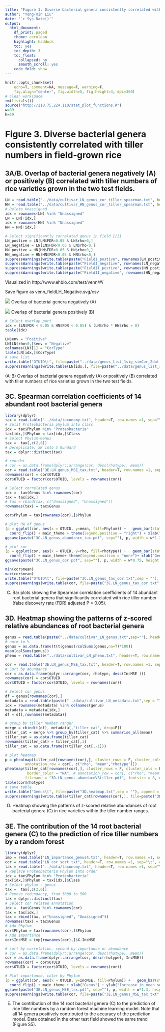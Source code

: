 ---
title: "Figure 3. Diverse bacterial genera consistently correlated with tiller numbers in field-grown rice"
author: "Yong-Xin Liu"
date: "`r Sys.Date()`"
output:
  html_document:
    df_print: paged
    theme: cerulean
    highlight: haddock
    toc: yes
    toc_depth: 3
    toc_float:
      collapsed: no
      smooth_scroll: yes
    code_fold: show
---

```{r setup, include=FALSE}
knitr::opts_chunk$set(
	echo=T, comment=NA, message=F, warning=F,
	fig.align="center", fig.width=5, fig.height=3, dpi=300)
# Clean workspace
rm(list=ls()) 
source("http://210.75.224.110/stat_plot_functions.R")
w=89
h=59
```

# Figure 3. Diverse bacterial genera consistently correlated with tiller numbers in field-grown rice

## 3A/B. Overlap of bacterial genera negatively (A) or positively (B) correlated with tiller numbers of rice varieties grown in the two test fields.

```{r}
LN = read.table("../data/cultivar_LN_genus_cor_tiller_spearman.txt", header=T, row.names=1, sep="\t", comment.char="")
HN = read.table("../data/cultivar_HN_genus_cor_tiller_spearman.txt", header=T, row.names=1, sep="\t", comment.char="")
# Delete Unassigned
idx = rownames(LN) %in% "Unassigned"
LN = LN[!idx,]
idx = rownames(HN) %in% "Unassigned"
HN = HN[!idx,]

# Select significantly correlated genus in field I/II 
LN_postive = LN[LN$FDR<0.05 & LN$rho>0,]
LN_negative = LN[LN$FDR<0.05 & LN$rho<0,]
HN_postive = HN[HN$FDR<0.05 & HN$rho>0,]
HN_negative = HN[HN$FDR<0.05 & HN$rho<0,]
suppressWarnings(write.table(paste("FieldI_postive", rownames(LN_postive),sep="\t"), file=paste("../data/genus_sig_cor_list.txt",sep = ""), append = F, sep="\t", quote=F, row.names=F, col.names=F))
suppressWarnings(write.table(paste("FieldI_negative", rownames(LN_negative),sep="\t"), file=paste("../data/genus_sig_cor_list.txt",sep = ""), append = T, sep="\t", quote=F, row.names=F, col.names=F))
suppressWarnings(write.table(paste("FieldII_postive", rownames(HN_postive),sep="\t"), file=paste("../data/genus_sig_cor_list.txt",sep = ""), append = T, sep="\t", quote=F, row.names=F, col.names=F))
suppressWarnings(write.table(paste("FieldII_negative", rownames(HN_negative),sep="\t"), file=paste("../data/genus_sig_cor_list.txt",sep = ""), append = T, sep="\t", quote=F, row.names=F, col.names=F))
```

Visualized in http://www.ehbio.com/test/venn/#/

Save figure as venn_fieldLH_Negative.svg/csv

![](3A.Cor-.jpg)
Overlap of bacterial genera negatively (A)

![](3B.Cor+.jpg)
Overlap of bacterial genera positively (B)

```{r}
# Select overlap part
idx = (LN$FDR < 0.05 & HN$FDR < 0.05) & (LN$rho * HN$rho > 0)
table(idx)

LN$env = "Positive"
LN[LN$rho<0,]$env = "Negative"
colnames(LN)[1] = "CorType"
table(LN[idx,]$CorType)
# save list
write.table("OTUID\t", file=paste("../data/genus_list_1sig_simCor_2dot.txt",sep = ""), append = F, sep="\t", quote=F,  eol = "",row.names=F, col.names=F)
suppressWarnings(write.table(LN[idx,], file=paste("../data/genus_list_1sig_simCor_2dot.txt",sep = ""), append = T, sep="\t", quote=F, row.names=T, col.names=T))
```

(A-B) Overlap of bacterial genera negatively (A) or positively (B) correlated with tiller numbers of rice varieties grown in the two test fields.


## 3C. Spearman correlation coefficients of 14 abundant root bacterial genera

```{r}
library(dplyr)
tax = read.table("../data/taxonomy.txt", header=T, row.names =1, sep="\t", comment.char="", stringsAsFactors = F)
# Split Proteobacteria phylum into class
idx = tax$Phylum %in% "Proteobacteria"
tax[idx,]$Phylum = tax[idx,]$Class
# Select Phylum-Genus
tax =  tax[,c(2,6)]
# Dereplicate, 5K into 5 hundard
tax = dplyr::distinct(tax)

# reorder
# cor = as.data.frame(dplyr::arrange(cor, desc(rhotype), mean))
cor = read.table("3E.LN_genus_MSE_tax.txt", header=T, row.names =1, sep="\t", comment.char="", stringsAsFactors = F)
rownames(cor) = cor$OTUID
cor$OTUID = factor(cor$OTUID, levels = rownames(cor))

# Select correlated genus 
idx =  tax$Genus %in% rownames(cor) 
tax = tax[idx,]
# tax = rbind(tax, c("Unassigned", "Unassigned"))
rownames(tax) = tax$Genus

cor$Phylum = tax[rownames(cor),]$Phylum

# plot RA of genus
(p = ggplot(cor, aes(x = OTUID, y=mean, fill=Phylum)) +   geom_bar(stat = "identity") + 
  coord_flip() + main_theme + theme(legend.position = "right") + xlab("Genus") + ylab("Relative abundance (%)"))
ggsave(paste("3C.LN_genus_abundance_tax.pdf", sep=""), p, width = w*1.3, height = h*1.51, units = "mm")

# plot cor
(p = ggplot(cor, aes(x = OTUID, y=rho, fill=rhotype)) +   geom_bar(stat = "identity") + 
  coord_flip() + main_theme+ theme(legend.position = "none")+ xlab("Genus"))
ggsave(paste("3C.LN_genus_cor.pdf", sep=""), p, width = w*0.75, height = h*1.5, units = "mm")

min(cor$mean)
max(cor$mean)
write.table("OTUID\t", file=paste("3C.LN_genus_tax_cor.txt",sep = ""), append = F, sep="\t", quote=F,  eol = "",row.names=F, col.names=F)
suppressWarnings(write.table(cor, file=paste("3C.LN_genus_tax_cor.txt",sep = ""), append = T, sep="\t", quote=F, row.names=T, col.names=T))
```

(C) Bar plots showing the Spearman correlation coefficients of 14 abundant root bacterial genera that significantly correlated with rice tiller number (false discovery rate (FDR) adjusted P < 0.05).

## 3D. Heatmap showing the patterns of z-scored relative abundances of root bacterial genera

```{r}
genus = read.table(paste("../data/cultivar_LN_genus.txt",sep=""), header=T, row.names=1, sep="\t", comment.char="")
# norm to %
genus = as.data.frame(t(t(genus)/colSums(genus,na=T)*100))
mean(colSums(genus)) 
pheno = read.table("../data/cultivar_LN_pheno.txt", header=T, row.names=1, sep="\t", comment.char="")

cor = read.table("3E.LN_genus_MSE_tax.txt", header=T, row.names =1, sep="\t", comment.char="", stringsAsFactors = F)
# Sort by abundance
cor = as.data.frame(dplyr::arrange(cor, rhotype, desc(IncMSE )))
rownames(cor) = cor$OTUID
cor$OTUID = factor(cor$OTUID, levels = rownames(cor))

# Select cor genus
df = genus[rownames(cor),]
metadata = read.table(paste("../data/cultivar_LN_metadata.txt",sep = ""), header=T, row.names=1, sep="\t", comment.char="")
idx = rownames(metadata) %in% colnames(genus)
metadata = metadata[idx,]
df = df[,rownames(metadata)]

# group by tiller number ranger
merge = cbind(t(df), metadata[,"tiller_cat", drop=F])
tiller_cat = merge %>% group_by(tiller_cat) %>% summarise_all(mean)
tiller_cat = as.data.frame(tiller_cat)
rownames(tiller_cat) = tiller_cat[,1]
tiller_cat = as.data.frame(t(tiller_cat[,-1]))

# plot heatmap
p = pheatmap(tiller_cat[rownames(cor),], cluster_rows = F, cluster_cols = F, scale = "row",
         annotation_row = cor[, c("rho", "mean","rhotype")])
pheatmap(tiller_cat[rownames(cor),], cluster_rows = F, cluster_cols = F, scale = "row",
          border_color = "NA", # annotation_row = cor[, c("rho", "mean","rhotype")],
         filename = "3D.LN_genus_abundaceVStiller.pdf", fontsize = 8, width = h/25.4*1.8, height = h/25.4*1.5*0.97)
table(cor$rhotype)
# save table
write.table("Genus\t", file=paste("3D.heatmap.txt",sep = ""), append = F, sep="\t", quote=F,  eol = "",row.names=F, col.names=F)
suppressWarnings(write.table(tiller_cat[rownames(cor),], file=paste("3D.heatmap.txt",sep = ""), append = T, sep="\t", quote=F, row.names=T, col.names=T))
```
(D) Heatmap showing the patterns of z-scored relative abundances of root bacterial genera (C) in rice varieties within the tiller number ranges.

## 3E. The contribution of the 14 root bacterial genera (C) to the prediction of rice tiller numbers by a random forest

```{r}
library(dplyr)
imp = read.table("LN_importance_genus4.txt", header=T, row.names =1, sep="\t", comment.char="", stringsAsFactors = F)
cor = read.table("LN_cor_sort.txt", header=T, row.names =1, sep="\t", comment.char="", stringsAsFactors = F)
tax = read.table("../data/taxonomy.txt", header=T, row.names =1, sep="\t", comment.char="", stringsAsFactors = F)
# Replace Proteobacteria Phylum into order
idx = tax$Phylum %in% "Proteobacteria"
tax[idx,]$Phylum = tax[idx,]$Class
# Select phylum - genus
tax =  tax[,c(2,6)]
# Remove redundancy, from 5000 to 500
tax = dplyr::distinct(tax)
# Select cor related annotation
idx =  tax$Genus %in% rownames(cor) 
tax = tax[idx,]
tax = rbind(tax, c("Unassigned", "Unassigned"))
rownames(tax) = tax$Genus
# Add Phylum
cor$Phylum = tax[rownames(cor),]$Phylum
# Add importance
cor$IncMSE = imp[rownames(cor),]$X.IncMSE

# sort by correlation, second by importance or abundance
# cor = as.data.frame(dplyr::arrange(cor, desc(rhotype), mean))
cor = as.data.frame(dplyr::arrange(cor, desc(rhotype), IncMSE))
rownames(cor) = cor$OTUID
cor$OTUID = factor(cor$OTUID, levels = rownames(cor))

# Plot importance, color by Phylum
(p = ggplot(cor, aes(x = OTUID, y=IncMSE, fill=Phylum)) +   geom_bar(stat = "identity") + 
  coord_flip() + main_theme + xlab("Genus") + ylab("Increase in mean squared error (%)")) #  + theme(legend.position = "right") 
ggsave(paste("3E.LN_genus_MSE_tax.pdf", sep=""), p, width = w*1.3, height = h*1.5, units = "mm")
suppressWarnings(write.table(cor, file=paste("3E.LN_genus_MSE_tax.txt",sep = ""), append = F, sep="\t", quote=F, row.names=T, col.names=T))
```

(E) The contribution of the 14 root bacterial genera (C) to the prediction of rice tiller numbers by a random forest machine learning model. Note that all 14 genera positively contributed to the accuracy of the prediction model. Data obtained in the other test field showed the same trend (Figure S5).



